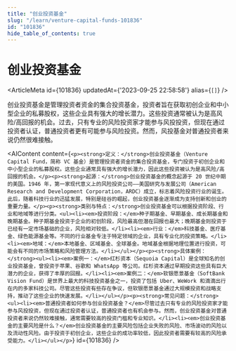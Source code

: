 ```yaml
---
title: "创业投资基金"
slug: "/learn/venture-capital-funds-101836"
id: "101836"
hide_table_of_contents: true
---
```



# 创业投资基金

<ArticleMeta id={101836} updatedAt={'2023-09-25 22:58:58'} alias={`[]`} />
<div className='border-solid border-b border-t-0 my-4 border-[var(--ifm-color-gray-300)]' />

创业投资基金是管理投资者资金的集合投资基金，投资者旨在获取初创企业和中小型企业的私募股权，这些企业具有强大的增长潜力。这些投资通常被认为是高风险/高回报的机会。过去，只有专业的风险投资家才能参与风投投资，但现在通过投资者认证，普通投资者更有可能参与风险投资。然而，风投基金对普通投资者来说仍然很难接触。

<AIContent content={`<p><strong>定义：</strong>创业投资基金（Venture Capital Fund，简称 VC 基金）是管理投资者资金的集合投资基金，专门投资于初创企业和中小型企业的私募股权。这些企业通常具有强大的增长潜力，因此这些投资被认为是高风险/高回报的机会。</p><p><strong>起源：</strong>创业投资基金的概念起源于 20 世纪中期的美国。1946 年，第一家现代意义上的风险投资公司——美国研究与发展公司（American Research and Development Corporation，ARDC）成立，标志着风险投资行业的诞生。此后，随着科技行业的迅猛发展，特别是硅谷的崛起，创业投资基金逐渐成为支持创新和创业的重要力量。</p><p><strong>类别与特点：</strong>创业投资基金可以根据投资阶段、行业和地域等进行分类。<ul><li><em>投资阶段：</em>种子期基金、早期基金、成长期基金和晚期基金。种子期基金投资于企业的初创阶段，风险最高但潜在回报也最大；晚期基金则投资于已经有一定市场基础的企业，风险相对较低。</li><li><em>行业：</em>科技基金、医疗基金、绿色能源基金等。不同的行业基金专注于特定领域的企业，具有专业化的投资策略。</li><li><em>地域：</em>本地基金、区域基金、全球基金。地域基金根据地理位置进行投资，可能会有不同的市场策略和风险管理方法。</li></ul></p><p><strong>具体案例：</strong><ul><li><em>案例一：</em>红杉资本（Sequoia Capital）是全球知名的创业投资基金，曾投资于苹果、谷歌和 WhatsApp 等公司。红杉资本通过早期投资这些具有巨大潜力的企业，获得了丰厚的回报。</li><li><em>案例二：</em>软银愿景基金（SoftBank Vision Fund）是世界上最大的科技投资基金之一，投资了包括 Uber、WeWork 和滴滴出行在内的多家科技公司。尽管这些投资有些存在争议，但软银愿景基金通过大规模投资和战略支持，推动了这些企业的快速发展。</li></ul></p><p><strong>常见问题：</strong><ul><li><em>普通投资者如何参与创业投资基金？</em>尽管过去只有专业的风险投资家才能参与风投投资，但现在通过投资者认证，普通投资者也有机会参与。然而，创业投资基金对普通投资者来说仍然较难接触，通常需要较高的投资门槛和专业知识。</li><li><em>创业投资基金的主要风险是什么？</em>创业投资基金的主要风险包括企业失败的风险、市场波动的风险以及流动性风险。由于投资于初创企业，这些企业的成功率较低，因此投资者需要有较高的风险承受能力。</li></ul></p>`} id={101836} />
